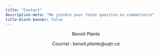 ```yaml
---
title: "Contact"
description-meta: "Me joindre pour toute question ou commentaire"
title-block-banner: false
---
```


<center>

Benoit Plante 

Courriel : *benoit.plante@uqtr.ca*  

</center>
